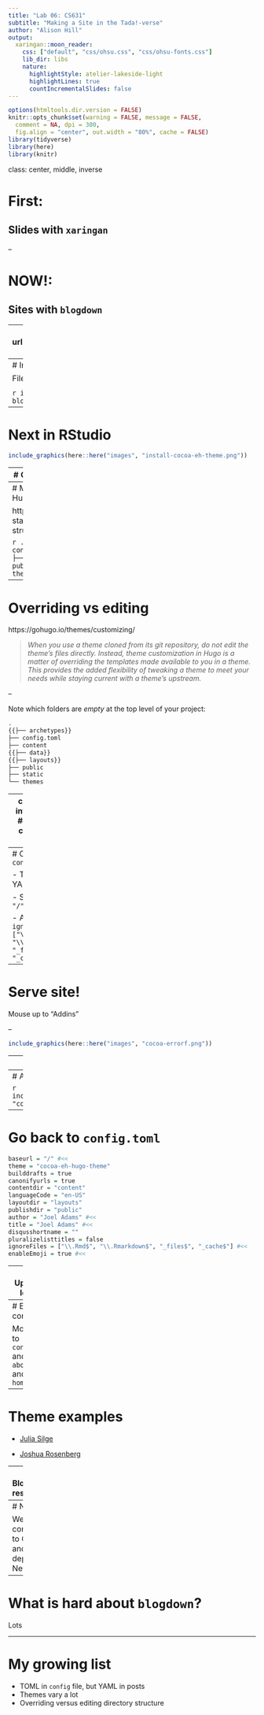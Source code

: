 ```yaml
---
title: "Lab 06: CS631"
subtitle: "Making a Site in the Tada!-verse"
author: "Alison Hill"
output:
  xaringan::moon_reader:
    css: ["default", "css/ohsu.css", "css/ohsu-fonts.css"]
    lib_dir: libs
    nature:
      highlightStyle: atelier-lakeside-light
      highlightLines: true
      countIncrementalSlides: false
---
```


```r
options(htmltools.dir.version = FALSE)
knitr::opts_chunk$set(warning = FALSE, message = FALSE, 
  comment = NA, dpi = 300,
  fig.align = "center", out.width = "80%", cache = FALSE)
library(tidyverse)
library(here)
library(knitr)
```


class: center, middle, inverse

# First:

## Slides with `xaringan`

--

# NOW!:

## Sites with `blogdown`

---
background-image: url("https://media.giphy.com/media/3o6ozfM60Gc64dN0A0/giphy.gif")
background-size: cover


---
# In RStudio

File ➡️ New Project ➡️ New Directory ➡️ Website using blogdown

```r
include_graphics(here::here("images", "website-using-blogdown.png"))
```

---
# Next in RStudio

```r
include_graphics(here::here("images", "install-cocoa-eh-theme.png"))
```

---
# Open your new project

```r
include_graphics(here::here("images", "hugo-initial-files.png"))
```

---
# Mini-orientation to Hugo

https://gohugo.io/getting-started/directory-structure/


```r
.
├── archetypes
├── config.toml
├── content
├── data
├── layouts
├── public
├── static
└── themes
```

---
# Overriding vs editing

https://gohugo.io/themes/customizing/

> *When you use a theme cloned from its git repository, do not edit the theme’s files directly. Instead, theme customization in Hugo is a matter of overriding the templates made available to you in a theme. This provides the added flexibility of tweaking a theme to meet your needs while staying current with a theme’s upstream.*

--

Note which folders are *empty* at the top level of your project:

```r
.
{{├── archetypes}}
├── config.toml
├── content
{{├── data}}
{{├── layouts}}
├── public
├── static
└── themes
```

---
class: middle, inverse, center
## Editing the configuration file

---
# Open `config.toml`

- TOML is like YAML, but not 😂

- Set `baseurl = "/"`

- Add `ignoreFiles = ["\\.Rmd$", "\\.Rmarkdown$", "_files$", "_cache$"]`

---
# Serve site!

Mouse up to "Addins"

--

```r
include_graphics(here::here("images", "cocoa-errorf.png"))
```


---
# I can fix this!

- Mouse over to "themes" folder, then click on that folder

- Click through to `/layouts/partials/css/main.css`

- Search for `errorf` (about line 170)

- Make it look like this:

```
  text-transform: {{ .Site.Params.titlestyle }};
      {{ end }}
  {{ else }}
  text-transform: uppercase;
  {{ end }}
```

- Try serving the site again

---
# Almost there!


```r
include_graphics(here::here("images", "cocoa-in-viewer.png"))
```

---
# Go back to `config.toml`



```r
baseurl = "/" #<<
theme = "cocoa-eh-hugo-theme"
builddrafts = true
canonifyurls = true
contentdir = "content"
languageCode = "en-US"
layoutdir = "layouts"
publishdir = "public"
author = "Joel Adams" #<<
title = "Joel Adams" #<<
disqusshortname = ""
pluralizelisttitles = false
ignoreFiles = ["\\.Rmd$", "\\.Rmarkdown$", "_files$", "_cache$"] #<<
enableEmoji = true #<<
```

---
# Update logo

Mouse over the `static/img/` and see `logo.png`? We can replace that file, or make new file.

```r
[permalinks]
blog = "blog/:slug/"

[params]
dateform = "Jan 2, 2006"
dateformfull = "Mon Jan 2 2006 15:04:05 MST"
description = "Professional website" #<<
copyright = "Copyright © 2015 Joel Adams" #<<
copyrightUrl = "https://creativecommons.org/licenses/by-sa/4.0/" #<<
logofile = "img/joel.jpg" #<<
faviconfile = "img/logo.png"
highlightjs = true
progressively = true
share = true
```

---
# Edit content 

Mouse to `content/` and edit `about.md` and `home.md`
---
# Theme examples

- [Julia Silge](https://juliasilge.com)

- [Joshua Rosenberg](https://jrosen48.github.io)

---
# Blogdown resources

- [Blogdown demo site](https://blogdown-demo.rbind.io)
- [Blogdown book](https://bookdown.org/yihui/blogdown/)
- [I did a blog post on it](https://alison.rbind.io/post/up-and-running-with-blogdown/)
- [Also did a workshop](https://alison.rbind.io/talk/blogdown-meetup/)
- [Yihui's slides from RStudio Conf](https://slides.yihui.name/2018-blogdown-rstudio-conf-Yihui-Xie.html)

---
# Next up!

We'll connect to GitHub and deploy to Netlify.

---
# What is hard about `blogdown`?

Lots

---
# My growing list

- TOML in `config` file, but YAML in posts
- Themes vary a lot
- Overriding versus editing directory structure